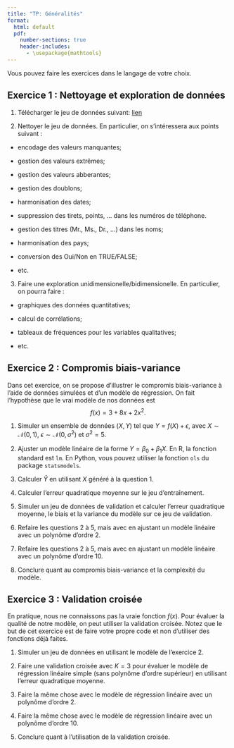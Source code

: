 ```yaml
--- 
title: "TP: Généralités"
format:
  html: default
  pdf: 
    number-sections: true
    header-includes:
      - \usepackage{mathtools} 
---
```


Vous pouvez faire les exercices dans le langage de votre choix.

## Exercice 1 : Nettoyage et exploration de données 

1. Télécharger le jeu de données suivant: [lien](../include/data/tp/data_messy.csv)

2. Nettoyer le jeu de données. En particulier, on s'intéressera aux points suivant :

* encodage des valeurs manquantes;

* gestion des valeurs extrêmes;

* gestion des valeurs abberantes;

* gestion des doublons;

* harmonisation des dates;

* suppression des tirets, points, ... dans les numéros de téléphone.

* gestion des titres (Mr., Ms., Dr., ...) dans les noms;

* harmonisation des pays;

* conversion des Oui/Non en TRUE/FALSE;

* etc.

3. Faire une exploration unidimensionelle/bidimensionelle. En particulier, on pourra faire :

* graphiques des données quantitatives;

* calcul de corrélations;

* tableaux de fréquences pour les variables qualitatives;

* etc.

## Exercice 2 : Compromis biais-variance

Dans cet exercice, on se propose d'illustrer le compromis biais-variance à l'aide de données simulées et d'un modèle de régression. On fait l'hypothèse que le vrai modèle de nos données est 
$$f(x) = 3 + 8 x + 2 x^2.$$

1. Simuler un ensemble de données $(X, Y)$ tel que $Y = f(X) + \epsilon$, avec $X \sim \mathcal{N}(0, 1)$, $\epsilon \sim \mathcal{N}(0, \sigma^2)$ et $\sigma^2 = 5$.

2. Ajuster un modèle linéaire de la forme $Y = \beta_{0} + \beta_{1} X$. En R, la fonction standard est `lm`. En Python, vous pouvez utiliser la fonction `ols` du package `statsmodels`.

3. Calculer $\widehat{Y}$ en utilisant $X$ généré à la question 1.

4. Calculer l'erreur quadratique moyenne sur le jeu d'entraînement. 

5. Simuler un jeu de données de validation et calculer l'erreur quadratique moyenne, le biais et la variance du modèle sur ce jeu de validation.

6. Refaire les questions 2 à 5, mais avec en ajustant un modèle linéaire avec un polynôme d'ordre 2.

7. Refaire les questions 2 à 5, mais avec en ajustant un modèle linéaire avec un polynôme d'ordre 10.

8. Conclure quant au compromis biais-variance et la complexité du modèle.

## Exercice 3 : Validation croisée 

En pratique, nous ne connaissons pas la vraie fonction $f(x)$. Pour évaluer la qualité de notre modèle, on peut utiliser la validation croisée. Notez que le but de cet exercice est de faire votre propre code et non d'utiliser des fonctions déjà faites.

1. Simuler un jeu de données en utilisant le modèle de l'exercice 2.

2. Faire une validation croisée avec $K = 3$ pour évaluer le modèle de régression linéaire simple (sans polynôme d'ordre supérieur) en utilisant l'erreur quadratique moyenne.

3. Faire la même chose avec le modèle de régression linéaire avec un polynôme d'ordre 2.

4. Faire la même chose avec le modèle de régression linéaire avec un polynôme d'ordre 10.

5. Conclure quant à l'utilisation de la validation croisée.
